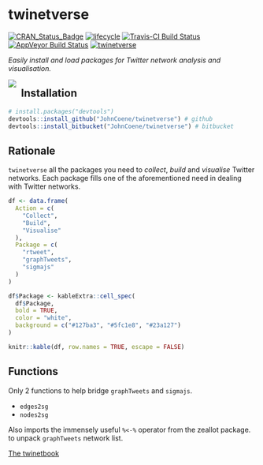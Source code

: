 # twinetverse

[![CRAN_Status_Badge](http://www.r-pkg.org/badges/version/twinetverse)](https://cran.r-project.org/package=twinetverse) [![lifecycle](https://img.shields.io/badge/lifecycle-maturing-blue.svg)](https://www.tidyverse.org/lifecycle/#maturing) [![Travis-CI Build Status](https://travis-ci.org/JohnCoene/twinetverse.svg?branch=master)](https://travis-ci.org/JohnCoene/twinetverse) [![AppVeyor Build Status](https://ci.appveyor.com/api/projects/status/github/JohnCoene/twinetverse?branch=master&svg=true)](https://ci.appveyor.com/project/JohnCoene/twinetverse) [![twinetverse](https://img.shields.io/badge/twinetverse-0.0.2-yellow.svg)](http://twinetverse.john-coene.com/)

*Easily install and load packages for Twitter network analysis and visualisation.*

<a>
<img src="man/figures/logo.png" align="left" style="max-height:150px;margin-right:2%;"/>
</a>

## Installation

```r
# install.packages("devtools")
devtools::install_github("JohnCoene/twinetverse") # github
devtools::install_bitbucket("JohnCoene/twinetverse") # bitbucket
```

## Rationale

`twinetverse` all the packages you need to *collect*, *build* and *visualise* Twitter networks. Each package fills one of the aforementioned need in dealing with Twitter networks.

```r
df <- data.frame(
  Action = c(
    "Collect",
    "Build",
    "Visualise"
  ),
  Package = c(
    "rtweet",
    "graphTweets",
    "sigmajs"
  )
)

df$Package <- kableExtra::cell_spec(
  df$Package, 
  bold = TRUE,
  color = "white", 
  background = c("#127ba3", "#5fc1e8", "#23a127")
)

knitr::kable(df, row.names = TRUE, escape = FALSE)
```

## Functions

Only 2 functions to help bridge `graphTweets` and `sigmajs`.

* `edges2sg`
* `nodes2sg`

Also imports the immensely useful `%<-%` operator from the zeallot package. to unpack `graphTweets` network list.

<a class="btn btn-lg btn-primary" href="http://twinetbook.john-coene.com/" target="_blank">
  <i class="fa fa-book"></i> The twinetbook
</a>
